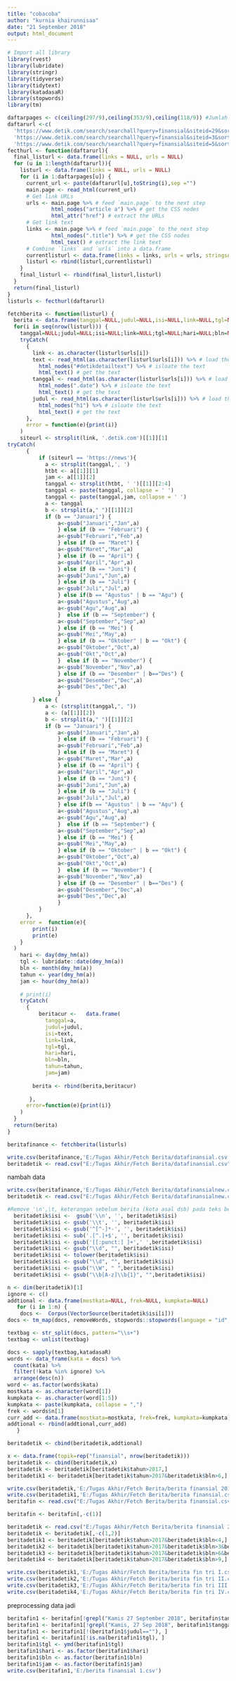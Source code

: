 ---
title: "cobacoba"
author: "kurnia khairunnisaa"
date: "21 September 2018"
output: html_document
---
```{r}
# Import all library
library(rvest)
library(lubridate)
library(stringr)
library(tidyverse)
library(tidytext)
library(katadasaR)
library(stopwords)
library(tm)
```

```{r}
daftarpages <- c(ceiling(297/9),ceiling(353/9),ceiling(118/9)) #Jumlah pages
daftarurl <-c(
  'https://www.detik.com/search/searchall?query=finansial&siteid=29&sortby=time&fromdatex=01/01/2018&todatex=31/12/2018&page=',
  'https://www.detik.com/search/searchall?query=finansial&siteid=3&sortby=time&fromdatex=01/01/2018&todatex=31/12/2018&page=',
  'https://www.detik.com/search/searchall?query=finansial&siteid=5&sortby=time&fromdatex=01/01/2018&todatex=31/12/2018&page=')
fecthurl <- function(daftarurl){
  final_listurl <- data.frame(links = NULL, urls = NULL)
  for (u in 1:length(daftarurl)){
    listurl <- data.frame(links = NULL, urls = NULL)
    for (i in 1:daftarpages[u]) {
      current_url <- paste(daftarurl[u],toString(i),sep ="")
      main.page <- read_html(current_url)
      # Get link URLs
      urls <- main.page %>% # feed `main.page` to the next step
              html_nodes("article a") %>% # get the CSS nodes
              html_attr("href") # extract the URLs
      # Get link text
      links <- main.page %>% # feed `main.page` to the next step
              html_nodes(".title") %>% # get the CSS nodes
              html_text() # extract the link text
      # Combine `links` and `urls` into a data.frame
      currentlisturl <- data.frame(links = links, urls = urls, stringsAsFactors = TRUE)
      listurl <- rbind(listurl,currentlisturl)
    }
    final_listurl <- rbind(final_listurl,listurl)
  }
  return(final_listurl)
}
listurls <- fecthurl(daftarurl)
```

```{r}
fetchberita <- function(listurl) {
  berita <- data.frame(tanggal=NULL,judul=NULL,isi=NULL,link=NULL,tgl=NULL,hari=NULL,bln=NULL,tahun=NULL,jam=NULL)
  for(i in seq(nrow(listurl))) {
    tanggal=NULL;judul=NULL;isi=NULL;link=NULL;tgl=NULL;hari=NULL;bln=NULL;tahun=NULL;jam=NULL
    tryCatch(
      {
        link <- as.character(listurl$urls[i])
        text <- read_html(as.character(listurl$urls[i])) %>% # load the page
          html_nodes("#detikdetailtext") %>% # isloate the text
          html_text() # get the text
        tanggal <- read_html(as.character(listurl$urls[i])) %>% # load the page
          html_nodes(".date") %>% # isloate the text
          html_text() # get the text
        judul <- read_html(as.character(listurl$urls[i])) %>% # load the page
          html_nodes("h1") %>% # isloate the text
          html_text() # get the text
      },
      error = function(e){print(i)}
    )
    siteurl <- strsplit(link, '.detik.com')[[1]][1]
tryCatch(
      {
          if (siteurl == 'https://news'){
            a <- strsplit(tanggal,', ')
            htbt <- a[[1]][1]
            jam <- a[[1]][2]
            tanggal <- strsplit(htbt, ' ')[[1]][2:4]
            tanggal <- paste(tanggal, collapse = ' ')
            tanggal <- paste(tanggal,jam, collapse = ' ')
            a <- tanggal
            b <- strsplit(a," ")[[1]][2]
            if (b == "Januari") {
                a<-gsub("Januari","Jan",a)
                } else if (b == "Februari") {
                a<-gsub("Februari","Feb",a)
                } else if (b == "Maret") {
                a<-gsub("Maret","Mar",a)
                } else if (b == "April") {
                a<-gsub("April","Apr",a)
                } else if (b == "Juni") {
                a<-gsub("Juni","Jun",a)
                } else if (b == "Juli") {
                a<-gsub("Juli","Jul",a)
                } else if(b == "Agustus" | b == "Agu") {
                a<-gsub("Agustus","Aug",a)
                a<-gsub("Agu","Aug",a)
                }  else if (b == "September") {
                a<-gsub("September","Sep",a)
                } else if (b == "Mei") {
                a<-gsub("Mei","May",a)
                } else if (b == "Oktober" | b == "Okt") {
                a<-gsub("Oktober","Oct",a)
                a<-gsub("Okt","Oct",a)  
                }  else if (b == "November") {
                a<-gsub("November","Nov",a)
                } else if (b == "Desember" | b=="Des") {
                a<-gsub("Desember","Dec",a)
                a<-gsub("Des","Dec",a)  
                }
        } else {
            a <- (strsplit(tanggal,", "))
            a <- (a[[1]][2])
            b <- strsplit(a," ")[[1]][2]
            if (b == "Januari") {
                a<-gsub("Januari","Jan",a)
                } else if (b == "Februari") {
                a<-gsub("Februari","Feb",a)
                } else if (b == "Maret") {
                a<-gsub("Maret","Mar",a)
                } else if (b == "April") {
                a<-gsub("April","Apr",a)
                } else if (b == "Juni") {
                a<-gsub("Juni","Jun",a)
                } else if (b == "Juli") {
                a<-gsub("Juli","Jul",a)
                } else if(b == "Agustus" | b == "Agu") {
                a<-gsub("Agustus","Aug",a)
                a<-gsub("Agu","Aug",a)
                }  else if (b == "September") {
                a<-gsub("September","Sep",a)
                } else if (b == "Mei") {
                a<-gsub("Mei","May",a)
                } else if (b == "Oktober" | b == "Okt") {
                a<-gsub("Oktober","Oct",a)
                a<-gsub("Okt","Oct",a)  
                }  else if (b == "November") {
                a<-gsub("November","Nov",a)
                } else if (b == "Desember" | b=="Des") {
                a<-gsub("Desember","Dec",a)
                a<-gsub("Des","Dec",a)  
                }
          }
      },
    error =  function(e){
        print(i)
        print(e)
    }
  )
    hari <- day(dmy_hm(a))
    tgl <- lubridate::date(dmy_hm(a))
    bln <- month(dmy_hm(a))
    tahun <- year(dmy_hm(a))
    jam <- hour(dmy_hm(a))
    
    # print(i)
    tryCatch(
      {
          beritacur <-   data.frame(
            tanggal=a,
            judul=judul,
            isi=text,
            link=link,
            tgl=tgl,
            hari=hari,
            bln=bln,
            tahun=tahun,
            jam=jam)
        
        berita <- rbind(berita,beritacur)
        
       },
      error=function(e){print(i)}
    )
  }
  return(berita)
}
```

```{r}
beritafinance <- fetchberita(listurls)
```

```{R}
write.csv(beritafinance,'E:/Tugas Akhir/Fetch Berita/datafinansial.csv')
beritadetik <- read.csv("E:/Tugas Akhir/Fetch Berita/datafinansial.csv")
```

nambah data
```{R}
write.csv(beritafinance,'E:/Tugas Akhir/Fetch Berita/datafinansialnew.csv')
beritadetik <- read.csv("E:/Tugas Akhir/Fetch Berita/datafinansialnew.csv")
```


```{r}
#Remove '\n',\t, keterangan sebelum berita (kota asal dsb) pada teks berita
  beritadetik$isi <-  gsub('\\n', '', beritadetik$isi)
  beritadetik$isi <- gsub('\\t', '', beritadetik$isi)
  beritadetik$isi <- gsub('^[^-]*-', '', beritadetik$isi)
  beritadetik$isi <- sub('.[^.]+$', '', beritadetik$isi)
  beritadetik$isi <- gsub('[[:punct:] ]+',' ',beritadetik$isi)
  beritadetik$isi <- gsub("\\d", "", beritadetik$isi)
  beritadetik$isi <- tolower(beritadetik$isi)
  beritadetik$isi <- gsub("\\d", "", beritadetik$isi)
  beritadetik$isi <- gsub("\\W", " ",beritadetik$isi)
  beritadetik$isi <- gsub("\\b[A-z]\\b{1}", "",beritadetik$isi)
```


```{R}
n <- dim(beritadetik)[1]
ignore <- c()
addtional <- data.frame(mostkata=NULL, frek=NULL, kumpkata=NULL)
   for (i in 1:n) {
    docs <-  Corpus(VectorSource(beritadetik$isi[i]))
docs <- tm_map(docs, removeWords, stopwords::stopwords(language = "id",source = "stopwords-iso"))

textbag <- str_split(docs, pattern="\\s+") 
textbag <- unlist(textbag)

docs <- sapply(textbag,katadasaR)
words <- data_frame(kata = docs) %>% 
  count(kata) %>%
  filter(!kata %in% ignore) %>%
  arrange(desc(n))
word <- as.factor(words$kata)
mostkata <- as.character(word[1])
kumpkata <- as.character(word[1:5])
kumpkata <- paste(kumpkata, collapse = ",")
frek <- words$n[1]
curr_add <- data.frame(mostkata=mostkata, frek=frek, kumpkata=kumpkata)
addtional <- rbind(addtional,curr_add)
   }

beritadetik <- cbind(beritadetik,addtional)

x <- data.frame(topik=rep("finansial", nrow(beritadetik)))
beritadetik <- cbind(beritadetik,x)
beritadetik <- beritadetik[beritadetik$tahun>2017,]
beritadetik1 <- beritadetik[beritadetik$tahun>2017&beritadetik$bln>6,]
```

```{R}
write.csv(beritadetik,'E:/Tugas Akhir/Fetch Berita/berita finansial 2018.csv')
write.csv(beritadetik1,'E:/Tugas Akhir/Fetch Berita/berita finansial.csv')
beritafin <- read.csv("E:/Tugas Akhir/Fetch Berita/berita finansial.csv")
```

```{R}
beritafin <- beritafin[,-c(1)]
```

```{r}
beritadetik <- read.csv("E:/Tugas Akhir/Fetch Berita/berita finansial 2018.csv")
beritadetik <- beritadetik[,-c(1,2)]
beritadetik1 <- beritadetik[beritadetik$tahun>2017&beritadetik$bln<4,]
beritadetik2 <- beritadetik[beritadetik$tahun>2017&beritadetik$bln>3&beritadetik$bln<7,]
beritadetik3 <- beritadetik[beritadetik$tahun>2017&beritadetik$bln>6&beritadetik$bln<10,]
beritadetik4 <- beritadetik[beritadetik$tahun>2017&beritadetik$bln>9,]

write.csv(beritadetik1,'E:/Tugas Akhir/Fetch Berita/berita fin tri I.csv')
write.csv(beritadetik2,'E:/Tugas Akhir/Fetch Berita/berita fin tri II.csv')
write.csv(beritadetik3,'E:/Tugas Akhir/Fetch Berita/berita fin tri III.csv')
write.csv(beritadetik4,'E:/Tugas Akhir/Fetch Berita/berita fin tri IV.csv')
```


preprocessing data jadi
```{R}
beritafin1 <- beritafin[!grepl("Kamis 27 September 2018", beritafin$tanggal),]
beritafin1 <- beritafin1[!grepl("Kamis, 27 Sep 2018", beritafin1$tanggal),]
beritafin1 <- beritafin1[!(beritafin1$judul==""), ]
beritafin1 <- beritafin1[!is.na(beritafin1$tgl), ]
beritafin1$tgl <- ymd(beritafin1$tgl)
beritafin1$hari <- as.factor(beritafin1$hari)
beritafin1$bln <- as.factor(beritafin1$bln)
beritafin1$jam <- as.factor(beritafin1$jam)
write.csv(beritafin1,'E:/berita finansial 1.csv')
```